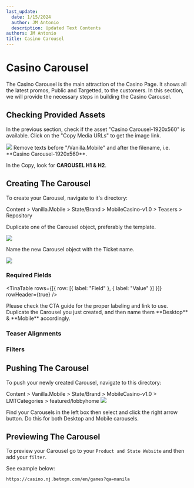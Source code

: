 ```yaml
---
last_update:
  date: 1/15/2024
  author: JM Antonio
  description: Updated Text Contents
authors: JM Antonio
title: Casino Carousel
---
```


# Casino Carousel

The Casino Carousel is the main attraction of the Casino Page.
It shows all the latest promos, Public and Targetted, to the customers. In this section, we will provide the necessary steps in building the Casino Carousel.

## Checking Provided Assets

In the previous section, check if the asset "Casino Carousel-1920x560" is available. Click on the "Copy Media URLs" to get the image link.

<img src="/img/builds/carousel/creative carousel.png" className="mb-4" />

<Admonition type="tip" title="Tip">
  Remove texts before "/Vanilla.Mobile" and after the filename, i.e. **Casino Carousel-1920x560**.
</Admonition>

In the Copy, look for **CAROUSEL H1 & H2**.

## Creating The Carousel

To create your Carousel, navigate to it's directory:

<Admonition type="info" title="Sitecore Path">
  Content > Vanilla.Mobile > State/Brand > MobileCasino-v1.0 > Teasers > Repository
</Admonition>

Duplicate one of the Carousel object, preferably the template.

<img src="/img/builds/carousel/duplicate.png" className="mb-3" />

Name the new Carousel object with the Ticket name.

<img src="/img/builds/carousel/rename.png" />

### Required Fields

<TinaTable rows={[{ row: [{ label: "Field" }, { label: "Value" }] }]} rowHeader={true} />

<TinaTable />

<Admonition type="info" title="Labeling">
  Please check the CTA guide for the proper labeling and link to use.
</Admonition>

<Admonition type="tip" title="Creating Desktop and Mobile Versions">
  Duplicate the Carousel you just created, and then name them **Desktop** & **Mobile** accordingly.
</Admonition>

### Teaser Alignments

<TinaTable />

### Filters

<TinaTable />

## Pushing The Carousel

To push your newly created Carousel, navigate to this directory:

<Admonition type="info" title="Sitecore Path">
  Content > Vanilla.Mobile > State/Brand > MobileCasino-v1.0 > LMTCategories > featured/lobbyhome
</Admonition>

<img src="/img/builds/carousel/LMT.png" className="mb-3" />

Find your Carousels in the left box then select and click the right arrow button. Do this for both Desktop and Mobile carousels.

## Previewing The Carousel

To preview your Carousel go to your `Product and State Website` and then add your `filter`.

See example below:

```
https://casino.nj.betmgm.com/en/games?qa=manila
```
